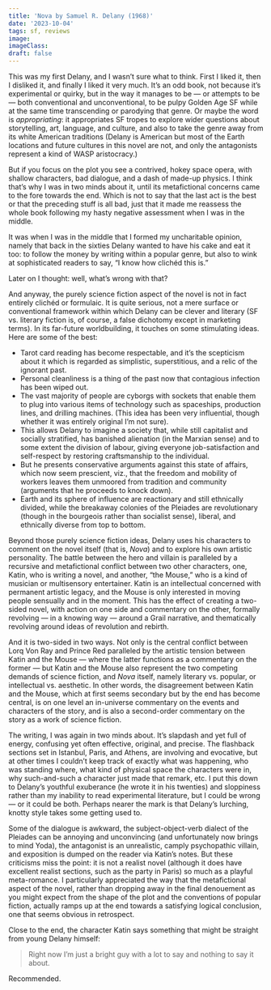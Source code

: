 ```yaml
---
title: 'Nova by Samuel R. Delany (1968)'
date: '2023-10-04'
tags: sf, reviews
image: 
imageClass: 
draft: false
---
```

This was my first Delany, and I wasn’t sure what to think. First I liked it, then I disliked it, and finally I liked it very much. It’s an odd book, not because it’s experimental or quirky, but in the way it manages to be — or attempts to be — both conventional and unconventional, to be pulpy Golden Age SF while at the same time transcending or parodying that genre. Or maybe the word is _appropriating_: it appropriates SF tropes to explore wider questions about storytelling, art, language, and culture, and also to take the genre away from its white American traditions (Delany is American but most of the Earth locations and future cultures in this novel are not, and only the antagonists represent a kind of WASP aristocracy.)

But if you focus on the plot you see a contrived, hokey space opera, with shallow characters, bad dialogue, and a dash of made-up physics. I think that’s why I was in two minds about it, until its metafictional concerns came to the fore towards the end. Which is not to say that the last act is the best or that the preceding stuff is all bad, just that it made me reassess the whole book following my hasty negative assessment when I was in the middle.

It was when I was in the middle that I formed my uncharitable opinion, namely that back in the sixties Delany wanted to have his cake and eat it too: to follow the money by writing within a popular genre, but also to wink at sophisticated readers to say, “I know how clichéd this is.”

Later on I thought: well, what’s wrong with that?

And anyway, the purely science fiction aspect of the novel is not in fact entirely clichéd or formulaic. It is quite serious, not a mere surface or conventional framework within which Delany can be clever and literary (SF vs. literary fiction is, of course, a false dichotomy except in marketing terms). In its far-future worldbuilding, it touches on some stimulating ideas. Here are some of the best:

* Tarot card reading has become respectable, and it’s the scepticism about it which is regarded as simplistic, superstitious, and a relic of the ignorant past.
* Personal cleanliness is a thing of the past now that contagious infection has been wiped out.
* The vast majority of people are cyborgs with sockets that enable them to plug into various items of technology such as spaceships, production lines, and drilling machines. (This idea has been very influential, though whether it was entirely original I’m not sure).
* This allows Delany to imagine a society that, while still capitalist and socially stratified, has banished alienation (in the Marxian sense) and to some extent the division of labour, giving everyone job-satisfaction and self-respect by restoring craftsmanship to the individual.
* But he presents conservative arguments against this state of affairs, which now seem prescient, viz., that the freedom and mobility of workers leaves them unmoored from tradition and community (arguments that he proceeds to knock down).
* Earth and its sphere of influence are reactionary and still ethnically divided, while the breakaway colonies of the Pleiades are revolutionary (though in the bourgeois rather than socialist sense), liberal, and ethnically diverse from top to bottom.

Beyond those purely science fiction ideas, Delany uses his characters to comment on the novel itself (that is, _Nova_) and to explore his own artistic personality. The battle between the hero and villain is paralleled by a recursive and metafictional conflict between two other characters, one, Katin, who is writing a novel, and another, “the Mouse,” who is a kind of musician or multisensory entertainer. Katin is an intellectual concerned with permanent artistic legacy, and the Mouse is only interested in moving people sensually and in the moment. This has the effect of creating a two-sided novel, with action on one side and commentary on the other, formally revolving — in a knowing way — around a Grail narrative, and thematically revolving around ideas of revolution and rebirth.

And it is two-sided in two ways. Not only is the central conflict between Lorq Von Ray and Prince Red paralleled by the artistic tension between Katin and the Mouse — where the latter functions as a commentary on the former — but Katin and the Mouse also represent the two competing demands of science fiction, and _Nova_ itself, namely literary vs. popular, or intellectual vs. aesthetic. In other words, the disagreement between Katin and the Mouse, which at first seems secondary but by the end has become central, is on one level an in-universe commentary on the events and characters of the story, and is also a second-order commentary on the story as a work of science fiction.

The writing, I was again in two minds about. It’s slapdash and yet full of energy, confusing yet often effective, original, and precise. The flashback sections set in Istanbul, Paris, and Athens, are involving and evocative, but at other times I couldn’t keep track of exactly what was happening, who was standing where, what kind of physical space the characters were in, why such-and-such a character just made that remark, etc. I put this down to Delany’s youthful exuberance (he wrote it in his twenties) and sloppiness rather than my inability to read experimental literature, but I could be wrong  — or it could be both. Perhaps nearer the mark is that Delany’s lurching, knotty style takes some getting used to.

Some of the dialogue is awkward, the subject-object-verb dialect of the Pleiades can be annoying and unconvincing (and unfortunately now brings to mind Yoda), the antagonist is an unrealistic, camply psychopathic villain, and exposition is dumped on the reader via Katin’s notes. But these criticisms miss the point: it is not a realist novel (although it does have excellent realist sections, such as the party in Paris) so much as a playful meta-romance. I particularly appreciated the way that the metafictional aspect of the novel, rather than dropping away in the final denouement as you might expect from the shape of the plot and the conventions of popular fiction, actually ramps up at the end towards a satisfying logical conclusion, one that seems obvious in retrospect.

Close to the end, the character Katin says something that might be straight from young Delany himself:

> Right now I’m just a bright guy with a lot to say and nothing to say it about.

Recommended.